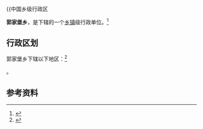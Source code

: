 {{中国乡级行政区{{中国乡级行政区
|景观照片文件名 = 
|景观照片描述 = 
|汉语拼音 = 
|其他语言 = 
|其他语言名称 = 
|旧称 = 
|地名出处 = 
|位置图文件名 = 
|位置图描述 = 
|自定义图片= 
|建置时间 = 
|政府驻地 = 
|毗邻 = 
|总面积 = 
|总人口 = 
|总人口年份 = 
|户籍人口 = 
|户籍人口年份 = 
|常住人口 = 
|常住人口年份 = 
|人口密度 = 
|GDP = 
|GDP年份 = 
|邮政编码 = 
|电话区号 = 354
|官方网站 = 
|网站名称 = 
|14/07/02/200/000}}

'''郭家堡乡'''，是{{PRC admin/fullname|14/07/02/200/000|3}}下辖的一个[[乡镇|乡镇]]级行政单位。<ref>{{PRC admin/ref sgc|{{PRC admin/parent|14/07/02/200/000}}}}</ref>

== 行政区划 ==

郭家堡乡下辖以下地区：<ref>{{PRC admin/ref sgc|14/07/02/200/000}}</ref>

{{PRC admin/children|14/07/02/200/000}}。

== 参考资料 ==

{{reflist}}

{{行政区划小作品}}
{{PRC admin/navcat|14/07/02/200/000}}